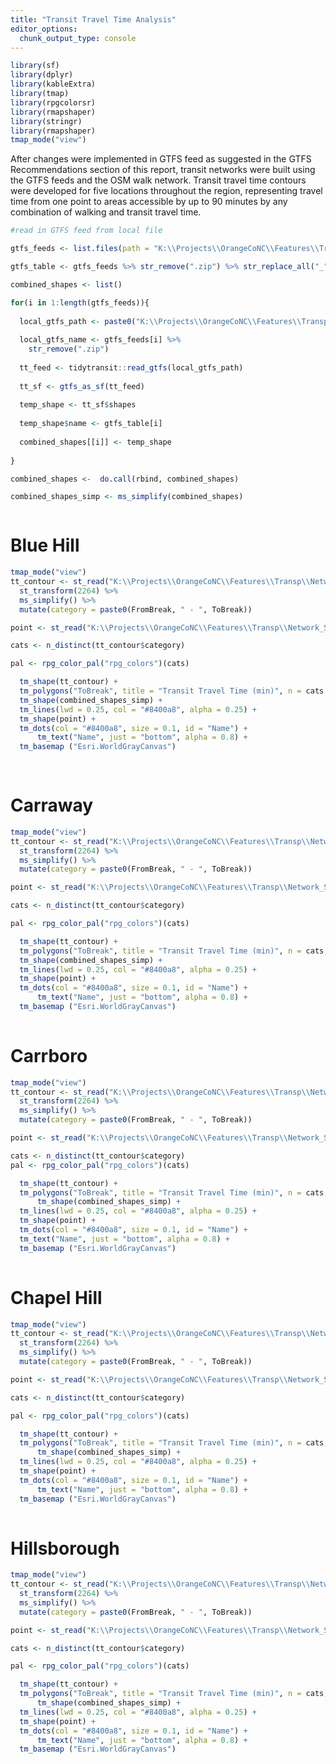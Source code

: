 ```yaml
---
title: "Transit Travel Time Analysis"
editor_options: 
  chunk_output_type: console
---
```


```r

library(sf)
library(dplyr)
library(kableExtra)
library(tmap)
library(rpgcolorsr)
library(rmapshaper)
library(stringr)
library(rmapshaper)
tmap_mode("view")

```

After changes were implemented in GTFS feed as suggested in the GTFS Recommendations section of this report, transit networks were built using the GTFS feeds and the OSM walk network. Transit travel time contours were developed for five locations throughout the region, representing travel time from one point to areas accessible by up to 90 minutes by any combination of walking and transit travel time.

```r
#read in GTFS feed from local file

gtfs_feeds <- list.files(path = "K:\\Projects\\OrangeCoNC\\Features\\Transp\\GTFS", pattern="*.zip")

gtfs_table <- gtfs_feeds %>% str_remove(".zip") %>% str_replace_all("_", " ")

combined_shapes <- list()

for(i in 1:length(gtfs_feeds)){
  
  local_gtfs_path <- paste0("K:\\Projects\\OrangeCoNC\\Features\\Transp\\GTFS\\", gtfs_feeds[i])
  
  local_gtfs_name <- gtfs_feeds[i] %>% 
    str_remove(".zip")
  
  tt_feed <- tidytransit::read_gtfs(local_gtfs_path)
  
  tt_sf <- gtfs_as_sf(tt_feed)
  
  temp_shape <- tt_sf$shapes
  
  temp_shape$name <- gtfs_table[i]
  
  combined_shapes[[i]] <- temp_shape
  
}

combined_shapes <-  do.call(rbind, combined_shapes)

combined_shapes_simp <- ms_simplify(combined_shapes)



```


# Blue Hill 

```r
tmap_mode("view")
tt_contour <- st_read("K:\\Projects\\OrangeCoNC\\Features\\Transp\\Network_Skims\\ServiceAreaAnalysis\\BlueHillDistrict_ServiceArea_90min_v3.shp", quiet = TRUE) %>% 
  st_transform(2264) %>% 
  ms_simplify() %>% 
  mutate(category = paste0(FromBreak, " - ", ToBreak))

point <- st_read("K:\\Projects\\OrangeCoNC\\Features\\Transp\\Network_Skims\\ServiceAreaAnalysis\\BlueHillDistrict_ServiceArea_point.shp", quiet = TRUE) %>% select(Name)

cats <- n_distinct(tt_contour$category)

pal <- rpg_color_pal("rpg_colors")(cats)

  tm_shape(tt_contour) +
  tm_polygons("ToBreak", title = "Transit Travel Time (min)", n = cats, palette = pal, lwd = 0, alpha = .5, id = "category") +
  tm_shape(combined_shapes_simp) +
  tm_lines(lwd = 0.25, col = "#8400a8", alpha = 0.25) +
  tm_shape(point) +
  tm_dots(col = "#8400a8", size = 0.1, id = "Name") +
      tm_text("Name", just = "bottom", alpha = 0.8) +
  tm_basemap ("Esri.WorldGrayCanvas")
 
  

```

# Carraway

```r
tmap_mode("view")
tt_contour <- st_read("K:\\Projects\\OrangeCoNC\\Features\\Transp\\Network_Skims\\ServiceAreaAnalysis\\Carraway_ServiceArea_90min_v3.shp", quiet = TRUE) %>% 
  st_transform(2264) %>% 
  ms_simplify() %>% 
  mutate(category = paste0(FromBreak, " - ", ToBreak))

point <- st_read("K:\\Projects\\OrangeCoNC\\Features\\Transp\\Network_Skims\\ServiceAreaAnalysis\\Carraway_ServiceArea_point.shp", quiet = TRUE) %>% select(Name)

cats <- n_distinct(tt_contour$category)

pal <- rpg_color_pal("rpg_colors")(cats)

  tm_shape(tt_contour) +
  tm_polygons("ToBreak", title = "Transit Travel Time (min)", n = cats, palette = pal, lwd = 0, alpha = .5, id = "category")  +
  tm_shape(combined_shapes_simp) +
  tm_lines(lwd = 0.25, col = "#8400a8", alpha = 0.25) +
  tm_shape(point) +
  tm_dots(col = "#8400a8", size = 0.1, id = "Name") +
      tm_text("Name", just = "bottom", alpha = 0.8) +
  tm_basemap ("Esri.WorldGrayCanvas")
  
```


# Carrboro

```r
tmap_mode("view")
tt_contour <- st_read("K:\\Projects\\OrangeCoNC\\Features\\Transp\\Network_Skims\\ServiceAreaAnalysis\\Carrboro_ServiceArea_90min_v3.shp", quiet = TRUE) %>% 
  st_transform(2264) %>% 
  ms_simplify() %>% 
  mutate(category = paste0(FromBreak, " - ", ToBreak))

point <- st_read("K:\\Projects\\OrangeCoNC\\Features\\Transp\\Network_Skims\\ServiceAreaAnalysis\\Carrboro_ServiceArea_point.shp", quiet = TRUE) %>% select(Name)

cats <- n_distinct(tt_contour$category)
pal <- rpg_color_pal("rpg_colors")(cats)

  tm_shape(tt_contour) +
  tm_polygons("ToBreak", title = "Transit Travel Time (min)", n = cats, palette = pal, lwd = 0, alpha = .5, id = "category") +
      tm_shape(combined_shapes_simp) +
  tm_lines(lwd = 0.25, col = "#8400a8", alpha = 0.25) +
  tm_shape(point) +
  tm_dots(col = "#8400a8", size = 0.1, id = "Name") +
  tm_text("Name", just = "bottom", alpha = 0.8) +
  tm_basemap ("Esri.WorldGrayCanvas")
  
```

# Chapel Hill

```r
tmap_mode("view")
tt_contour <- st_read("K:\\Projects\\OrangeCoNC\\Features\\Transp\\Network_Skims\\ServiceAreaAnalysis\\ChapelHill_ServiceArea_90min_v3.shp", quiet = TRUE) %>% 
  st_transform(2264) %>% 
  ms_simplify() %>% 
  mutate(category = paste0(FromBreak, " - ", ToBreak))

point <- st_read("K:\\Projects\\OrangeCoNC\\Features\\Transp\\Network_Skims\\ServiceAreaAnalysis\\ChapelHill_ServiceArea_point.shp", quiet = TRUE) %>% select(Name)

cats <- n_distinct(tt_contour$category)

pal <- rpg_color_pal("rpg_colors")(cats)

  tm_shape(tt_contour) +
  tm_polygons("ToBreak", title = "Transit Travel Time (min)", n = cats, palette = pal, lwd = 0, alpha = .5, id = "category") +
      tm_shape(combined_shapes_simp) +
  tm_lines(lwd = 0.25, col = "#8400a8", alpha = 0.25) +
  tm_shape(point) +
  tm_dots(col = "#8400a8", size = 0.1, id = "Name") +
      tm_text("Name", just = "bottom", alpha = 0.8) +
  tm_basemap ("Esri.WorldGrayCanvas")
  
```

# Hillsborough

```r
tmap_mode("view")
tt_contour <- st_read("K:\\Projects\\OrangeCoNC\\Features\\Transp\\Network_Skims\\ServiceAreaAnalysis\\Hillsborough_Service_Area_90min_v3.shp", quiet = TRUE) %>% 
  st_transform(2264) %>% 
  ms_simplify() %>% 
  mutate(category = paste0(FromBreak, " - ", ToBreak))

point <- st_read("K:\\Projects\\OrangeCoNC\\Features\\Transp\\Network_Skims\\ServiceAreaAnalysis\\Hillsborough_Service_Area_point.shp", quiet = TRUE) %>% select(Name)

cats <- n_distinct(tt_contour$category)

pal <- rpg_color_pal("rpg_colors")(cats)

  tm_shape(tt_contour) +
  tm_polygons("ToBreak", title = "Transit Travel Time (min)", n = cats, palette = pal, lwd = 0, alpha = .5, id = "category") +
      tm_shape(combined_shapes_simp) +
  tm_lines(lwd = 0.25, col = "#8400a8", alpha = 0.25) +
  tm_shape(point) +
  tm_dots(col = "#8400a8", size = 0.1, id = "Name") +
      tm_text("Name", just = "bottom", alpha = 0.8) +
  tm_basemap ("Esri.WorldGrayCanvas")
  
```

